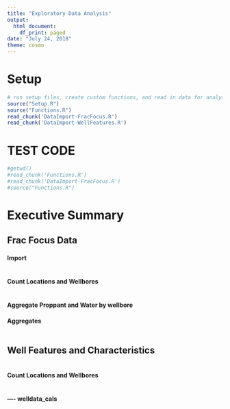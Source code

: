 ```yaml
---
title: "Exploratory Data Analysis"
output:
  html_document:
    df_print: paged
date: "July 24, 2018"
theme: cosmo
---
```

# Setup




<!-- ```{r code = readLines('Setup.R'), message=FALSE, warning=FALSE} -->
<!-- ``` -->

```r
# run setup files, create custom functions, and read in data for analysis
source("Setup.R")
source("Functions.R")
read_chunk('DataImport-FracFocus.R')
read_chunk('DataImport-WellFeatures.R')

```




# TEST CODE #
```r

#getwd()
#read_chunk('Functions.R')
#read_chunk('DataImport-FracFocus.R')
#source("Functions.R")

```

# Executive Summary




## Frac Focus Data


#### Import

```r
```

#### Count Locations and Wellbores

```r
```

#### Aggregate Proppant and Water by wellbore

#### Aggregates 

```r
```

## Well Features and Characteristics

```r
```

#### Count Locations and Wellbores

```r
```



#### ---- welldata_cals












